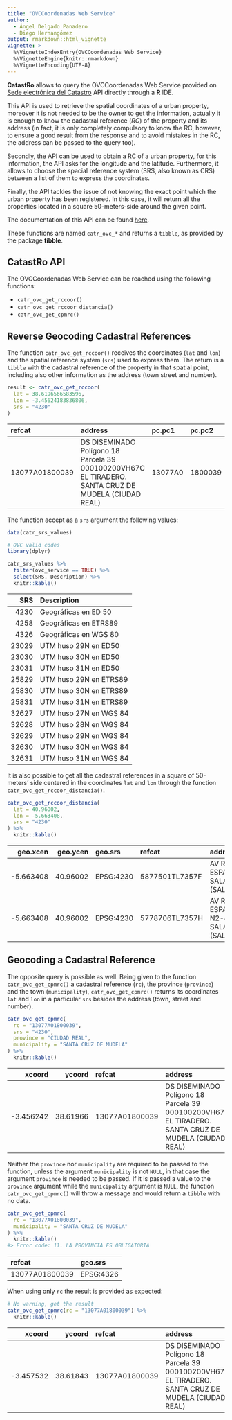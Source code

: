 ```yaml
---
title: "OVCCoordenadas Web Service"
author:
  - Ángel Delgado Panadero
  - Diego Hernangómez
output: rmarkdown::html_vignette
vignette: >
  %\VignetteIndexEntry{OVCCoordenadas Web Service}
  %\VignetteEngine{knitr::rmarkdown}
  %\VignetteEncoding{UTF-8}
---
```


<!-- ovcservice.Rmd is generated from ovcservice.Rmd.orig. Please edit that file -->



**CatastRo** allows to query the OVCCoordenadas Web Service provided on [Sede
electrónica del
Catastro](https://ovc.catastro.meh.es/ovcservweb/ovcswlocalizacionrc/ovccoordenadas.asmx)
API directly through a **R** IDE.

This API is used to retrieve the spatial coordinates of a urban property,
moreover it is not needed to be the owner to get the information, actually it is
enough to know the cadastral reference (*RC*) of the property and its address
(in fact, it is only completely compulsory to know the RC, however, to ensure a
good result from the response and to avoid mistakes in the RC, the address can
be passed to the query too).

Secondly, the API can be used to obtain a RC of a urban property, for this
information, the API asks for the longitude and the latitude. Furthermore, it
allows to choose the spacial reference system (SRS, also known as CRS) between a
list of them to express the coordinates.

Finally, the API tackles the issue of not knowing the exact point which the
urban property has been registered. In this case, it will return all the
properties located in a square 50-meters-side around the given point.

The documentation of this API can be found
[here](https://ovc.catastro.meh.es/ovcservweb/ovcswlocalizacionrc/ovccoordenadas.asmx).

These functions are named `catr_ovc_*` and returns a `tibble`, as provided by
the package **tibble**.

## CatastRo API

The OVCCoordenadas Web Service can be reached using the following functions:

-   `catr_ovc_get_rccoor()`
-   `catr_ovc_get_rccoor_distancia()`
-   `catr_ovc_get_cpmrc()`

## Reverse Geocoding Cadastral References

The function `catr_ovc_get_rccoor()` receives the coordinates (`lat` and `lon`)
and the spatial reference system (`srs`) used to express them. The return is a
`tibble` with the cadastral reference of the property in that spatial point,
including also other information as the address (town street and number).


```r
result <- catr_ovc_get_rccoor(
  lat = 38.6196566583596,
  lon = -3.45624183836806,
  srs = "4230"
)
```



|refcat         |address                                                                                              |pc.pc1  |pc.pc2  |  geo.xcen| geo.ycen|geo.srs   |ldt                                                                                                  |
|:--------------|:----------------------------------------------------------------------------------------------------|:-------|:-------|---------:|--------:|:---------|:----------------------------------------------------------------------------------------------------|
|13077A01800039 |DS DISEMINADO  Polígono 18 Parcela 39 000100200VH67C EL TIRADERO. SANTA CRUZ DE MUDELA (CIUDAD REAL) |13077A0 |1800039 | -3.456242| 38.61966|EPSG:4230 |DS DISEMINADO  Polígono 18 Parcela 39 000100200VH67C EL TIRADERO. SANTA CRUZ DE MUDELA (CIUDAD REAL) |



The function accept as a `srs` argument the following values:


```r
data(catr_srs_values)

# OVC valid codes
library(dplyr)

catr_srs_values %>%
  filter(ovc_service == TRUE) %>%
  select(SRS, Description) %>%
  knitr::kable()
```



|   SRS|Description            |
|-----:|:----------------------|
|  4230|Geográficas en ED 50   |
|  4258|Geográficas en ETRS89  |
|  4326|Geográficas en WGS 80  |
| 23029|UTM huso 29N en ED50   |
| 23030|UTM huso 30N en ED50   |
| 23031|UTM huso 31N en ED50   |
| 25829|UTM huso 29N en ETRS89 |
| 25830|UTM huso 30N en ETRS89 |
| 25831|UTM huso 31N en ETRS89 |
| 32627|UTM huso 27N en WGS 84 |
| 32628|UTM huso 28N en WGS 84 |
| 32629|UTM huso 29N en WGS 84 |
| 32630|UTM huso 30N en WGS 84 |
| 32631|UTM huso 31N en WGS 84 |



It is also possible to get all the cadastral references in a square of
50-meters' side centered in the coordinates `lat` and `lon` through the function
`catr_ovc_get_rccoor_distancia()`.


```r
catr_ovc_get_rccoor_distancia(
  lat = 40.96002,
  lon = -5.663408,
  srs = "4230"
) %>%
  knitr::kable()
```



|  geo.xcen| geo.ycen|geo.srs   |refcat         |address                                         |cmun_ine |pc.pc1  |pc.pc2  |dt.loine.cp |dt.loine.cm |dt.lourb.dir.cv |dt.lourb.dir.pnp |ldt                                             |dis   |
|---------:|--------:|:---------|:--------------|:-----------------------------------------------|:--------|:-------|:-------|:-----------|:-----------|:---------------|:----------------|:-----------------------------------------------|:-----|
| -5.663408| 40.96002|EPSG:4230 |5877501TL7357F |AV REYES DE ESPAÑA 1 SALAMANCA (SALAMANCA)      |37274    |5877501 |TL7357F |37          |274         |643             |1                |AV REYES DE ESPAÑA 1 SALAMANCA (SALAMANCA)      |21.81 |
| -5.663408| 40.96002|EPSG:4230 |5778706TL7357H |AV REYES DE ESPAÑA 2 N2-4 SALAMANCA (SALAMANCA) |37274    |5778706 |TL7357H |37          |274         |643             |2                |AV REYES DE ESPAÑA 2 N2-4 SALAMANCA (SALAMANCA) |23.18 |



## Geocoding a Cadastral Reference

The opposite query is possible as well. Being given to the function
`catr_ovc_get_cpmrc()` a cadastral reference (`rc`), the province (`province`)
and the town (`municipality`), `catr_ovc_get_cpmrc()` returns its coordinates
`lat` and `lon` in a particular `srs` besides the address (town, street and
number).


```r
catr_ovc_get_cpmrc(
  rc = "13077A01800039",
  srs = "4230",
  province = "CIUDAD REAL",
  municipality = "SANTA CRUZ DE MUDELA"
) %>%
  knitr::kable()
```



|    xcoord|   ycoord|refcat         |address                                                                                              |pc.pc1  |pc.pc2  |geo.xcen          |geo.ycen         |geo.srs   |ldt                                                                                                  |
|---------:|--------:|:--------------|:----------------------------------------------------------------------------------------------------|:-------|:-------|:-----------------|:----------------|:---------|:----------------------------------------------------------------------------------------------------|
| -3.456242| 38.61966|13077A01800039 |DS DISEMINADO  Polígono 18 Parcela 39 000100200VH67C EL TIRADERO. SANTA CRUZ DE MUDELA (CIUDAD REAL) |13077A0 |1800039 |-3.45624183836806 |38.6196566583596 |EPSG:4230 |DS DISEMINADO  Polígono 18 Parcela 39 000100200VH67C EL TIRADERO. SANTA CRUZ DE MUDELA (CIUDAD REAL) |



Neither the `province` nor `municipality` are required to be passed to the
function, unless the argument `municipality` is not `NULL`, in that case the
argument `province` is needed to be passed. If it is passed a value to the
`province` argument while the `municipality` argument is `NULL`, the function
`catr_ovc_get_cpmrc()` will throw a message and would return a `tibble` with no
data.


```r
catr_ovc_get_cpmrc(
  rc = "13077A01800039",
  municipality = "SANTA CRUZ DE MUDELA"
) %>%
  knitr::kable()
#> Error code: 11. LA PROVINCIA ES OBLIGATORIA
```



|refcat         |geo.srs   |
|:--------------|:---------|
|13077A01800039 |EPSG:4326 |



When using only `rc` the result is provided as expected:


```r
# No warning, get the result
catr_ovc_get_cpmrc(rc = "13077A01800039") %>%
  knitr::kable()
```



|    xcoord|   ycoord|refcat         |address                                                                                              |pc.pc1  |pc.pc2  |geo.xcen          |geo.ycen         |geo.srs   |ldt                                                                                                  |
|---------:|--------:|:--------------|:----------------------------------------------------------------------------------------------------|:-------|:-------|:-----------------|:----------------|:---------|:----------------------------------------------------------------------------------------------------|
| -3.457532| 38.61843|13077A01800039 |DS DISEMINADO  Polígono 18 Parcela 39 000100200VH67C EL TIRADERO. SANTA CRUZ DE MUDELA (CIUDAD REAL) |13077A0 |1800039 |-3.45753233627867 |38.6184314024661 |EPSG:4326 |DS DISEMINADO  Polígono 18 Parcela 39 000100200VH67C EL TIRADERO. SANTA CRUZ DE MUDELA (CIUDAD REAL) |


